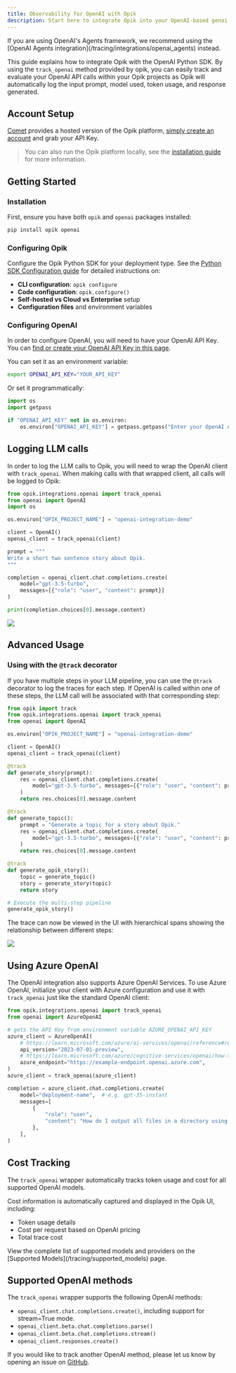 ```yaml
---
title: Observability for OpenAI with Opik
description: Start here to integrate Opik into your OpenAI-based genai application for end-to-end LLM observability, unit testing, and optimization.
---
```


<Tip>
  If you are using OpenAI's Agents framework, we recommend using the [OpenAI Agents
  integration](/tracing/integrations/openai_agents) instead.
</Tip>

This guide explains how to integrate Opik with the OpenAI Python SDK. By using the `track_openai` method provided by opik, you can easily track and evaluate your OpenAI API calls within your Opik projects as Opik will automatically log the input prompt, model used, token usage, and response generated.

## Account Setup

[Comet](https://www.comet.com/site?from=llm&utm_source=opik&utm_medium=colab&utm_content=openai&utm_campaign=opik) provides a hosted version of the Opik platform, [simply create an account](https://www.comet.com/signup?from=llm&utm_source=opik&utm_medium=colab&utm_content=openai&utm_campaign=opik) and grab your API Key.

> You can also run the Opik platform locally, see the [installation guide](https://www.comet.com/docs/opik/self-host/overview/?from=llm&utm_source=opik&utm_medium=colab&utm_content=openai&utm_campaign=opik) for more information.

## Getting Started

### Installation

First, ensure you have both `opik` and `openai` packages installed:

```bash
pip install opik openai
```

### Configuring Opik

Configure the Opik Python SDK for your deployment type. See the [Python SDK Configuration guide](/tracing/sdk_configuration) for detailed instructions on:

- **CLI configuration**: `opik configure`
- **Code configuration**: `opik.configure()`
- **Self-hosted vs Cloud vs Enterprise** setup
- **Configuration files** and environment variables

### Configuring OpenAI

In order to configure OpenAI, you will need to have your OpenAI API Key. You can [find or create your OpenAI API Key in this page](https://platform.openai.com/settings/organization/api-keys).

You can set it as an environment variable:

```bash {pytest_codeblocks_skip=true}
export OPENAI_API_KEY="YOUR_API_KEY"
```

Or set it programmatically:

```python
import os
import getpass

if "OPENAI_API_KEY" not in os.environ:
    os.environ["OPENAI_API_KEY"] = getpass.getpass("Enter your OpenAI API key: ")
```

## Logging LLM calls

In order to log the LLM calls to Opik, you will need to wrap the OpenAI client with `track_openai`. When making calls with that wrapped client, all calls will be logged to Opik:

```python
from opik.integrations.openai import track_openai
from openai import OpenAI
import os

os.environ["OPIK_PROJECT_NAME"] = "openai-integration-demo"

client = OpenAI()
openai_client = track_openai(client)

prompt = """
Write a short two sentence story about Opik.
"""

completion = openai_client.chat.completions.create(
    model="gpt-3.5-turbo",
    messages=[{"role": "user", "content": prompt}]
)

print(completion.choices[0].message.content)
```

<Frame>
  <img src="/img/cookbook/openai_trace_cookbook.png" />
</Frame>

## Advanced Usage

### Using with the `@track` decorator

If you have multiple steps in your LLM pipeline, you can use the `@track` decorator to log the traces for each step. If OpenAI is called within one of these steps, the LLM call will be associated with that corresponding step:

```python
from opik import track
from opik.integrations.openai import track_openai
from openai import OpenAI

os.environ["OPIK_PROJECT_NAME"] = "openai-integration-demo"

client = OpenAI()
openai_client = track_openai(client)

@track
def generate_story(prompt):
    res = openai_client.chat.completions.create(
        model="gpt-3.5-turbo", messages=[{"role": "user", "content": prompt}]
    )
    return res.choices[0].message.content

@track
def generate_topic():
    prompt = "Generate a topic for a story about Opik."
    res = openai_client.chat.completions.create(
        model="gpt-3.5-turbo", messages=[{"role": "user", "content": prompt}]
    )
    return res.choices[0].message.content

@track
def generate_opik_story():
    topic = generate_topic()
    story = generate_story(topic)
    return story

# Execute the multi-step pipeline
generate_opik_story()
```

The trace can now be viewed in the UI with hierarchical spans showing the relationship between different steps:

<Frame>
  <img src="/img/cookbook/openai_trace_decorator_cookbook.png" />
</Frame>

## Using Azure OpenAI

The OpenAI integration also supports Azure OpenAI Services. To use Azure OpenAI, initialize your client with Azure configuration and use it with `track_openai` just like the standard OpenAI client:

```python {pytest_codeblocks_skip=true}
from opik.integrations.openai import track_openai
from openai import AzureOpenAI

# gets the API Key from environment variable AZURE_OPENAI_API_KEY
azure_client = AzureOpenAI(
    # https://learn.microsoft.com/azure/ai-services/openai/reference#rest-api-versioning
    api_version="2023-07-01-preview",
    # https://learn.microsoft.com/azure/cognitive-services/openai/how-to/create-resource?pivots=web-portal#create-a-resource
    azure_endpoint="https://example-endpoint.openai.azure.com",
)
azure_client = track_openai(azure_client)

completion = azure_client.chat.completions.create(
    model="deployment-name",  # e.g. gpt-35-instant
    messages=[
        {
            "role": "user",
            "content": "How do I output all files in a directory using Python?",
        },
    ],
)
```

## Cost Tracking

The `track_openai` wrapper automatically tracks token usage and cost for all supported OpenAI models.

Cost information is automatically captured and displayed in the Opik UI, including:

- Token usage details
- Cost per request based on OpenAI pricing
- Total trace cost

<Tip>
  View the complete list of supported models and providers on the [Supported Models](/tracing/supported_models) page.
</Tip>

## Supported OpenAI methods

The `track_openai` wrapper supports the following OpenAI methods:

- `openai_client.chat.completions.create()`, including support for stream=True mode.
- `openai_client.beta.chat.completions.parse()`
- `openai_client.beta.chat.completions.stream()`
- `openai_client.responses.create()`

If you would like to track another OpenAI method, please let us know by opening an issue on [GitHub](https://github.com/comet-ml/opik/issues).
